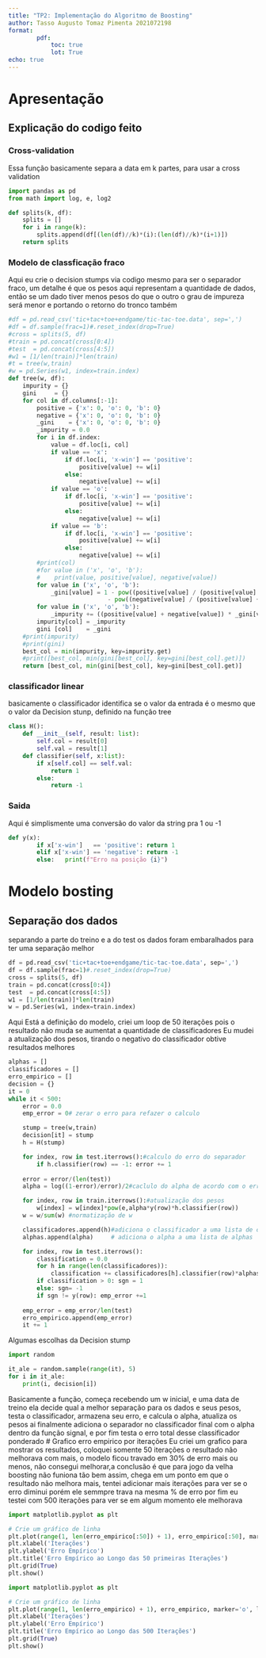 ```yaml
---
title: "TP2: Implementação do Algoritmo de Boosting"
author: Tasso Augusto Tomaz Pimenta 2021072198
format: 
        pdf:
            toc: true
            lot: True
echo: true
---
```

# Apresentação 
## Explicação do codigo feito
### Cross-validation
Essa função basicamente separa a data em k partes, para usar a cross validation

```python
import pandas as pd
from math import log, e, log2

def splits(k, df):
    splits = []
    for i in range(k):
        splits.append(df[(len(df)//k)*(i):(len(df)//k)*(i+1)])
    return splits
```
### Modelo de classficação fraco
Aqui eu crie o decision stumps via codigo mesmo para ser o separador 
fraco, um detalhe é que os pesos aqui representam a quantidade de dados,
então se um dado tiver menos pesos do que o outro o grau de impureza será 
menor e portando o retorno do tronco também
```python
#df = pd.read_csv('tic+tac+toe+endgame/tic-tac-toe.data', sep=',') 
#df = df.sample(frac=1)#.reset_index(drop=True)
#cross = splits(5, df)
#train = pd.concat(cross[0:4])
#test  = pd.concat(cross[4:5])
#w1 = [1/len(train)]*len(train)
#t = tree(w,train)
#w = pd.Series(w1, index=train.index)
def tree(w, df):
    impurity = {}
    gini     = {}
    for col in df.columns[:-1]:
        positive = {'x': 0, 'o': 0, 'b': 0}
        negative = {'x': 0, 'o': 0, 'b': 0}
        _gini    = {'x': 0, 'o': 0, 'b': 0}
        _impurity = 0.0
        for i in df.index:
            value = df.loc[i, col]
            if value == 'x':
                if df.loc[i, 'x-win'] == 'positive':
                    positive[value] += w[i]
                else:
                    negative[value] += w[i]
            if value == 'o':
                if df.loc[i, 'x-win'] == 'positive':
                    positive[value] += w[i]
                else:
                    negative[value] += w[i]
            if value == 'b':
                if df.loc[i, 'x-win'] == 'positive':
                    positive[value] += w[i]
                else:
                    negative[value] += w[i]
        #print(col)
        #for value in ('x', 'o', 'b'):
        #    print(value, positive[value], negative[value])
        for value in ('x', 'o', 'b'):
            _gini[value] = 1 - pow((positive[value] / (positive[value] + negative[value])), 2) \
                            - pow((negative[value] / (positive[value] + negative[value])), 2)
        for value in ('x', 'o', 'b'):
            _impurity += ((positive[value] + negative[value]) * _gini[value])#somatorio de todos os pesos é 1
        impurity[col] = _impurity
        gini [col]    = _gini
    #print(impurity)
    #print(gini)
    best_col = min(impurity, key=impurity.get)
    #print([best_col, min(gini[best_col], key=gini[best_col].get)])
    return [best_col, min(gini[best_col], key=gini[best_col].get)]
```
### classificador linear
basicamente o classificador identifica se o valor da entrada é o mesmo
que o valor da Decision stunp, definido na função tree
```python
class H():
    def __init__(self, result: list):
        self.col = result[0]
        self.val = result[1]
    def classifier(self, x:list):
        if x[self.col] == self.val:
            return 1
        else:
            return -1
```
### Saida
Aqui é simplismente uma conversão do valor da string pra 1 ou -1
```python
def y(x):
        if x['x-win']   == 'positive': return 1
        elif x['x-win'] == 'negative': return -1
        else:   print(f"Erro na posição {i}")
```
# Modelo bosting
## Separação dos dados
separando a parte do treino e a do test
os dados foram embaralhados para ter uma separação melhor
```python
df = pd.read_csv('tic+tac+toe+endgame/tic-tac-toe.data', sep=',') 
df = df.sample(frac=1)#.reset_index(drop=True)
cross = splits(5, df)
train = pd.concat(cross[0:4])
test  = pd.concat(cross[4:5])
w1 = [1/len(train)]*len(train)
w = pd.Series(w1, index=train.index)
```
Aqui Está a definição do modelo, criei um loop de 50 iterações
pois o resultado não muda se aumentat a quantidade de classificadores
Eu mudei a atualização dos pesos, tirando o negativo do classificador
obtive resultados melhores
```python
alphas = []
classificadores = []
erro_empirico = []
decision = {}
it = 0
while it < 500:
    error = 0.0
    emp_error = 0# zerar o erro para refazer o calculo

    stump = tree(w,train)
    decision[it] = stump
    h = H(stump)

    for index, row in test.iterrows():#calculo do erro do separador
        if h.classifier(row) == -1: error += 1
    
    error = error/(len(test))
    alpha = log((1-error)/error)/2#caclulo do alpha de acordo com o erro do classificador 

    for index, row in train.iterrows():#atualização dos pesos
        w[index] = w[index]*pow(e,alpha*y(row)*h.classifier(row))
    w = w/sum(w) #normatização de w

    classificadores.append(h)#adiciona o classificador a uma lista de classficadores 
    alphas.append(alpha)     # adiciona o alpha a uma lista de alphas 

    for index, row in test.iterrows():
        classification = 0.0
        for h in range(len(classificadores)):
            classification += classificadores[h].classifier(row)*alphas[h]
        if classification > 0: sgn = 1
        else: sgn= -1
        if sgn != y(row): emp_error +=1
        
    emp_error = emp_error/len(test)
    erro_empirico.append(emp_error)
    it += 1
```
Algumas escolhas da Decision stump
```python
import random

it_ale = random.sample(range(it), 5)
for i in it_ale:
    print(i, decision[i])
```
Basicamente a função, começa recebendo um w inicial, e uma data de treino
ela decide qual a melhor separação para os dados e seus pesos, testa 
o classificador, armazena seu erro, e calcula o alpha, atualiza os pesos 
ai finalmente adiciona o separador no classificador final com o alpha dentro
da função signal, e por fim testa o erro total desse classificador ponderado
# Grafico erro empirico por iterações
Eu criei um grafico para mostrar os resultados, coloquei somente 50 iterações
o resultado não melhorava com mais, o modelo ficou travado em 30% de erro 
mais ou menos, não consegui melhorar,a conclusão é que para jogo da velha
boosting não funiona tão bem assim, chega em um ponto em que o resultado não
melhora mais, tentei adicionar mais iterações para ver se o erro diminui
porém ele semmpre trava na mesma % de erro
por fim eu testei com 500 iterações para ver se em algum momento ele melhorava
```python
import matplotlib.pyplot as plt

# Crie um gráfico de linha
plt.plot(range(1, len(erro_empirico[:50]) + 1), erro_empirico[:50], marker='o', linestyle='-', color='b')
plt.xlabel('Iterações')
plt.ylabel('Erro Empírico')
plt.title('Erro Empírico ao Longo das 50 primeiras Iterações')
plt.grid(True)
plt.show()

```
```python
import matplotlib.pyplot as plt

# Crie um gráfico de linha
plt.plot(range(1, len(erro_empirico) + 1), erro_empirico, marker='o', linestyle='-', color='b')
plt.xlabel('Iterações')
plt.ylabel('Erro Empírico')
plt.title('Erro Empírico ao Longo das 500 Iterações')
plt.grid(True)
plt.show()

```
